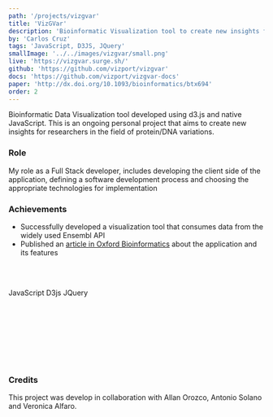 ```yaml
---
path: '/projects/vizgvar'
title: 'VizGVar'
description: 'Bioinformatic Visualization tool to create new insights for researchers in the field of protein/DNA variations'
by: 'Carlos Cruz'
tags: 'JavaScript, D3JS, JQuery'
smallImage: '../../images/vizgvar/small.png'
live: 'https://vizgvar.surge.sh/'
github: 'https://github.com/vizport/vizgvar'
docs: 'https://github.com/vizport/vizgvar-docs'
paper: 'http://dx.doi.org/10.1093/bioinformatics/btx694'
order: 2
---
```



Bioinformatic Data Visualization tool developed using d3.js and native JavaScript.
This is an ongoing personal project that aims to create new insights for researchers in the field of protein/DNA variations.

### Role

My role as a Full Stack developer, includes developing the client side of the application, defining a software development process and choosing the appropriate technologies for implementation

### Achievements

- Successfully developed a visualization tool that consumes data from the widely used Ensembl API
- Published an [article in Oxford Bioinformatics](http://dx.doi.org/10.1093/bioinformatics/btx694) about the application and its features

<br></br>

<TagContainer>
  <Tag>JavaScript</Tag>
  <Tag>D3js</Tag>
  <Tag>JQuery</Tag>
</TagContainer>

<br></br>
<br></br>

<Slider dots infinite slidesToShow={1} slidesToScroll={1}>
  <div>
    <ImageMDX src="vgv-show-0.png" alt="ore" />
  </div>
  <div>
    <ImageMDX src="vgv-show-1.png" alt="ore" />
  </div>
  <div>
    <ImageMDX src="vgv-show-2.png" alt="ore" />
  </div>
</Slider>

<br></br>

### Credits

This project was develop in collaboration with Allan Orozco, Antonio Solano and Veronica Alfaro.
